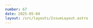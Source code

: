 ```yaml
---
number: 67
date: 2025-05-04
layout: /src/layouts/IssueLayout.astro
---
```



<Title title={`Issue ${frontmatter.number}`} date={frontmatter.date} />

<NewsletterSponsorSlot
  title="Codemagic makes Apple M2 machines available, even on the free tier!"
  url={`https://codemagic.io/start/?utm_source=ioscinewsletter&utm_medium=web&utm_campaign=issue_67`}
  description="Codemagic is the first CI/CD to make Apple M2 machines available to everyone (including the free tier!). This is a free upgrade from M1 machines with no price change."
  image="https://d2thv89fb05cma.cloudfront.net/ioscinewsletter/images/codemagic-star.png"
/>

## **Automating Multiplatform App Releases**

Hey everyone! I hope you've all had a fantastic couple of weeks. Welcome to another issue of the newsletter!

In this issue, I will cover the following topics:

- New **FREE** webinar for all subscribers.
- Testing applications **at scale**.
- Running unit tests **in parallel.**
- Draft PRs are now available for **all GitHub Free users**.
- The **Release Tax** on your organization.

Happy reading!

## ​[🎥 FREE Webinar: Automating Multiplatform App Releases](https://streamyard.com/watch/BwQ2t4Q5aCkk)​

Have you ever wondered what a **reliable** and **mature** release CI/CD pipeline looks like? And how to handle apps available on **multiple Apple platforms**?

Join this exclusive **FREE** webinar for subscribers at the end of May to learn all about it!

### ​[🧪 How does an app like Netflix write Unit Tests?](https://medium.com/androiddevelopers/netflix-app-testing-at-scale-eb4ef6b40124?utm_source=ioscinewsletter&utm_medium=web&utm_campaign=issue_67)​

Have you ever wondered how massive apps like [Netflix](https://x.com/NetflixEng) write unit tests and what their testing infrastructure looks like? Well, thanks to [Ken Yee](https://x.com/kenkyee), you don't have to wonder anymore!

In this article from [Jose Alcérreca](https://x.com/ppvi)'s Testing at scale series, [Ken Yee](https://x.com/kenkyee) talks about [Netflix](https://x.com/NetflixEng)'s Android codebase but, before you get scared and close your email client, hear me out. The article has a lot of interesting takeaway points that are also applicable to iOS Unit Tests, so I would encourage you to give it a read.

### ​[💨 Speed up your CI/CD pipelines by running Unit Tests in parallel](https://nowham.dev/posts/parallelize_unit_tests?utm_source=ioscinewsletter&utm_medium=web&utm_campaign=issue_67)​

One of the most important things to do when writing CI/CD workflows, is to make sure that you **run as many tasks as possible in parallel**, especially unit tests!

Not only will this have an effect on **the speed of your CI/CD pipeline runs**, but it will also help you **detect flakiness** and **shared state** in your unit tests. Learn how to enable parallel testing for your iOS app with this article by [Noam Efergan](https://x.com/No_Wham).

### ​[🆓 Draft Pull Requests are now available in all repositories](https://github.blog/changelog/2025-05-01-draft-pull-requests-are-now-available-in-all-repositories?utm_source=ioscinewsletter&utm_medium=web&utm_campaign=issue_67)​

Up until this announcement, GitHub only allowed Free users to **create draft pull requests in public repositories**.

As of the 1st of May, GitHub have lifted this restriction so that users on the Free plan can now create draft pull request **in any repository, public or private, completely free of charge**.

### ​[🤑 The numbers behind the 'hidden costs' of Mobile Releases](https://www.linkedin.com/posts/gsavit_yesterday-i-wrote-about-how-fine-mobile-activity-7318674643580563456-7c3G?utm_source=ioscinewsletter&utm_medium=web&utm_campaign=issue_67)

As mobile engineers, we know that release processes can be time consuming and introduce friction. But have you ever spent time figuring out what the costs and impact for your organization actually are?

​[Gabriel Savit](https://x.com/GabrielSavit), [Runway](https://x.com/RunwayTeam)'s CEO and Co-Founder talks about the concept of a **'Release Tax'** that mobile teams are paying without even realizing it in this LinkedIn post.
